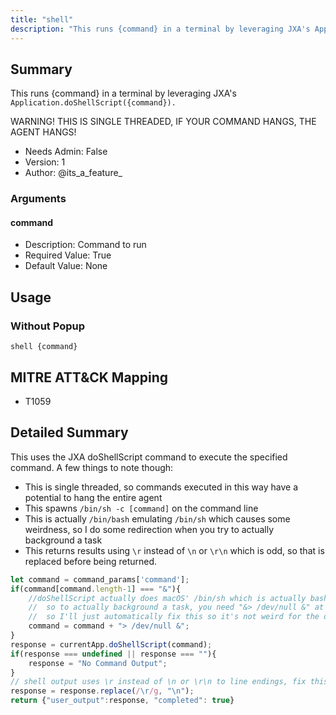 ```yaml
---
title: "shell"
description: "This runs {command} in a terminal by leveraging JXA's Application.doShellScript({command})."
---
```


## Summary


This runs {command} in a terminal by leveraging JXA's `Application.doShellScript({command}).`

WARNING! THIS IS SINGLE THREADED, IF YOUR COMMAND HANGS, THE AGENT HANGS!
     
- Needs Admin: False  
- Version: 1  
- Author: @its_a_feature_  

### Arguments

#### command

- Description: Command to run  
- Required Value: True  
- Default Value: None  

## Usage
### Without Popup

```
shell {command}
```

## MITRE ATT&CK Mapping

- T1059  
## Detailed Summary
This uses the JXA doShellScript command to execute the specified command. A few things to note though:
- This is single threaded, so commands executed in this way have a potential to hang the entire agent
- This spawns `/bin/sh -c [command]` on the command line
- This is actually `/bin/bash` emulating `/bin/sh` which causes some weirdness, so I do some redirection when you try to actually background a task
- This returns results using `\r` instead of `\n` or `\r\n` which is odd, so that is replaced before being returned.
```javascript
let command = command_params['command'];
if(command[command.length-1] === "&"){
    //doShellScript actually does macOS' /bin/sh which is actually bash emulating sh
    //  so to actually background a task, you need "&> /dev/null &" at the end
    //  so I'll just automatically fix this so it's not weird for the operator
    command = command + "> /dev/null &";
}
response = currentApp.doShellScript(command);
if(response === undefined || response === ""){
    response = "No Command Output";
}
// shell output uses \r instead of \n or \r\n to line endings, fix this nonsense
response = response.replace(/\r/g, "\n");
return {"user_output":response, "completed": true}
```
